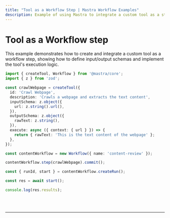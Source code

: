 ```yaml
---
title: "Tool as a Workflow Step | Mastra Workflow Examples"
description: Example of using Mastra to integrate a custom tool as a step in a workflow.
---
```



# Tool as a Workflow step

This example demonstrates how to create and integrate a custom tool as a workflow step, showing how to define input/output schemas and implement the tool's execution logic.

```ts showLineNumbers copy
import { createTool, Workflow } from '@mastra/core';
import { z } from 'zod';

const crawlWebpage = createTool({
  id: 'Crawl Webpage',
  description: 'Crawls a webpage and extracts the text content',
  inputSchema: z.object({
    url: z.string().url(),
  }),
  outputSchema: z.object({
    rawText: z.string(),
  }),
  execute: async ({ context: { url } }) => {
    return { rawText: 'This is the text content of the webpage' };
  },
});

const contentWorkflow = new Workflow({ name: 'content-review' });

contentWorkflow.step(crawlWebpage).commit();

const { runId, start } = contentWorkflow.createRun();

const res = await start();

console.log(res.results);
```

<br />
<br />
<hr className="dark:border-[#404040] border-gray-300" />
<br />
<br />
<GithubLink link={'https://github.com/mastra-ai/mastra/blob/main/examples/basics/workflows/tool-as-workflow-step'} />
